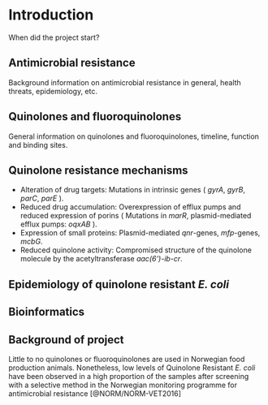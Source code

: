 # Introduction

When did the project start?

## Antimicrobial resistance
Background information on antimicrobial resistance in general, health threats, epidemiology, etc.

## Quinolones and fluoroquinolones
General information on quinolones and fluoroquinolones, timeline, function and binding sites.

## Quinolone resistance mechanisms

- Alteration of drug targets: Mutations in intrinsic genes ( _gyrA_, _gyrB_, _parC_, _parE_ ).
- Reduced drug accumulation: Overexpression of efflux pumps and reduced expression of porins ( Mutations in _marR_, plasmid-mediated efflux pumps: _oqxAB_ ).
- Expression of small proteins: Plasmid-mediated _qnr_-genes, _mfp_-genes, _mcbG_.
- Reduced quinolone activity: Compromised structure of the quinolone molecule by the acetyltransferase _aac(6')-ib-cr_.

## Epidemiology of quinolone resistant _E. coli_

## Bioinformatics

## Background of project
Little to no quinolones or fluoroquinolones are used in Norwegian food production animals. Nonetheless, low levels of Quinolone Resistant _E. coli_ have been observed in a high proportion of the samples after screening with a selective method in the Norwegian monitoring programme for antimicrobial resistance [@NORM/NORM-VET2016]

